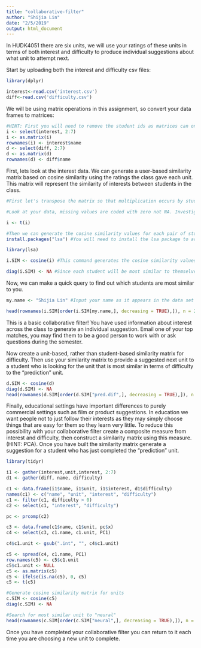 ```yaml
---
title: "collaborative-filter"
author: "Shijia Lin"
date: "2/5/2019"
output: html_document
---
```


In HUDK4051 there are six units, we will use your ratings of these units in terms of both interest and difficulty to produce individual suggestions about what unit to attempt next.

Start by uploading both the interest and difficulty csv files:
```r
library(dplyr) 

interest<-read.csv('interest.csv')
diff<-read.csv('difficulty.csv')

```

We will be using matrix operations in this assignment, so convert your data frames to matrices:
```r
#HINT: First you will need to remove the student ids as matrices can only contain one data type. You will then need to rename your row names with the student ids.
i <- select(interest, 2:7)
i <- as.matrix(i)
rownames(i) <- interest$name
d <- select(diff, 2:7)
d <- as.matrix(d)
rownames(d) <- diff$name
```

First, lets look at the interest data. We can generate a user-based similarity matrix based on cosine similarity using the ratings the class gave each unit. This matrix will represent the similarity of interests between students in the class.
```r
#First let's transpose the matrix so that multiplication occurs by students rather than units.

#Look at your data, missing values are coded with zero not NA. Investigate cosine similarity and decide whether your missing values should be coded with zeros or NAs. Explain your choice.

i <- t(i)

#Then we can generate the cosine similarity values for each pair of students
install.packages("lsa") #You will need to install the lsa package to access the cosine command.

library(lsa)

i.SIM <- cosine(i) #This command generates the cosine similarity values as a new matrix. Click on I.SIM in the Global Environment pane to see what it looks like.

diag(i.SIM) <- NA #Since each student will be most similar to themselves we want to remove that information
```

Now, we can make a quick query to find out which students are most similar to you. 
```r
my.name <- "Shijia Lin" #Input your name as it appears in the data set

head(rownames(i.SIM[order(i.SIM[my.name,], decreasing = TRUE),]), n = 2) #This code orders the column of the matrix corresponding to your UNI according to similarity and returns the top two UNI ids for the students who's interests are most similar to yours
```

This is a basic collaborative filter! You have used information about interest across the class to generate an individual suggestion. Email one of your top matches, you may find them to be a good person to work with or ask questions during the semester.

Now create a unit-based, rather than student-based similarity matrix for difficulty. Then use your similarity matrix to provide a suggested next unit to a student who is looking for the unit that is most similar in terms of difficulty to the "prediction" unit. 
```r
d.SIM <- cosine(d)
diag(d.SIM) <- NA
head(rownames(d.SIM[order(d.SIM["pred.dif",], decreasing = TRUE),]), n = 1) 
```

Finally, educational settings have important differences to purely commercial settings such as film or product suggestions. In education we want people not to just follow their interests as they may simply choose things that are easy for them so they learn very little. To reduce this possibility with your collaborative filter create a composite measure from interest and difficulty, then construct a similarity matrix using this measure. (HINT: PCA). Once you have built the similarity matrix generate a suggestion for a student who has just completed the "prediction" unit.

```r
library(tidyr)

i1 <- gather(interest,unit,interest, 2:7)
d1 <- gather(diff, name, difficulty)

c1 <- data.frame(i1$name, i1$unit, i1$interest, d1$difficulty)
names(c1) <- c("name", "unit", "interest", "difficulty")
c1 <- filter(c1, difficulty > 0)
c2 <- select(c1, "interest", "difficulty")

pc <- prcomp(c2)

c3 <- data.frame(c1$name, c1$unit, pc$x)
c4 <- select(c3, c1.name, c1.unit, PC1)

c4$c1.unit <- gsub(".int", "", c4$c1.unit)

c5 <- spread(c4, c1.name, PC1)
row.names(c5) <- c5$c1.unit
c5$c1.unit <- NULL
c5 <- as.matrix(c5)
c5 <- ifelse(is.na(c5), 0, c5)
c5 <- t(c5)

#Generate cosine similarity matrix for units
c.SIM <- cosine(c5)
diag(c.SIM) <- NA

#Search for most similar unit to "neural"
head(rownames(c.SIM[order(c.SIM["neural",], decreasing = TRUE),]), n = 1)


```

Once you have completed your collaborative filter you can return to it each time you are choosing a new unit to complete.

